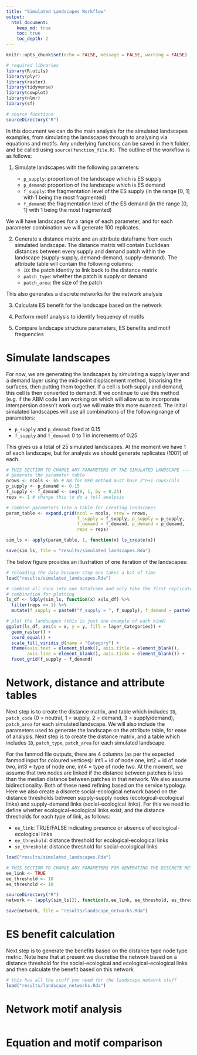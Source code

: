 ```yaml
---
title: "Simulated Landscapes Workflow"
output:
  html_document:
    keep_md: true
    toc: true
    toc_depth: 2
---
```


```r
knitr::opts_chunk$set(echo = FALSE, message = FALSE, warning = FALSE)

# required libraries
library(R.utils)
library(plyr)
library(raster)
library(tidyverse)
library(cowplot)
library(nlmr) 
library(sf)

# source functions
sourceDirectory("R")
```

In this document we can do the main analysis for the simulated landscapes examples, from simulating the landscapes through to analysing via equations and motifs. Any underlying functions can be saved in the `R` folder, and be called using `source(function_file.R)`. The outline of the workflow is as follows:

1. Simulate landscapes with the following parameters:

      * `p_supply`: proportion of the landscape which is ES supply
      * `p_demand`: proportion of the landscape which is ES demand
      * `f_supply`: the fragmentation level of the ES supply (in the range [0, 1] with 1 being the most fragmented)
      * `f_demand`: the fragmentation level of the ES demand (in the range [0, 1] with 1 being the most fragmented)

<!--Version for the ABM method, if I get it working:
      * `inter`: the interpersion between ES supply and demand (in the range [0, 1] with 1 being completely interspersed)
-->
We will have landscapes for a range of each parameter, and for each parameter combination we will generate 100 replicates.

2. Generate a distance matrix and an attribute dataframe from each simulated landscape. The distance matrix will contain Euclidean distances between every supply and demand patch within the landscape (supply-supply, demand-demand, supply-demand). The attribute table will contain the following columns:
      * `ID`: the patch identity to link back to the distance matrix
      * `patch_type`: whether the patch is supply or demand
      * `patch_area`: the size of the patch

This also generates a discrete networks for the network analysis


3. Calculate ES benefit for the landscape based on the network

4. Perform motif analysis to identify frequency of motifs

5. Compare landscape structure parameters, ES benefits and motif frequencies

# Simulate landscapes
<!--Version for the ABM method, if i get it working:
We will use the function `nlm_es` which I have written to allow us to control the amount, fragmentation and interspersion of supply and demand. This function is an agent based landscape simulation and is heavily based on the `nlm_neigh` function in the `NLMR` package.
-->

For now, we are generating the landscapes by simulating a supply layer and a demand layer using the mid-point displacement method, binarising the surfaces, then putting them together. If a cell is both supply and demand, this cell is then converted to demand. If we continue to use this method (e.g. if the ABM code I am working on which will allow us to incorporate interspersion doesn't work out) we will make this more nuanced.
The initial simulated landscapes will use all combinations of the following range of parameters:

- `p_supply` and `p_demand`: fixed at 0.15
- `f_supply` and `f_demand`: 0 to 1 in increments of 0.25

This gives us a total of 25 simulated landscapes. At the moment we have 1 of each landscape, but for analysis we should generate replicates (100?) of each.

```r
# THIS SECTION TO CHANGE ANY PARAMETERS OF THE SIMULATED LANDSCAPE ----
# generate the parameter table
nrows <- ncols <- 65 # NB for MPD method must have 2^n+1 rows/cols
p_supply <- p_demand <- 0.15
f_supply <- f_demand <- seq(0, 1, by = 0.25)
reps <- 1 # change this to do a full analysis

# combine parameters into a table for creating landscapes
param_table <- expand.grid(ncol = ncols, nrow = nrows,
                           f_supply = f_supply, p_supply = p_supply,
                           f_demand = f_demand, p_demand = p_demand,
                           reps = reps)

sim_ls <- apply(param_table, 1, function(x) ls_create(x))

save(sim_ls, file = "results/simulated_landscapes.Rda")
```

The below figure provides an illustration of one iteration of the landscapes:

```r
# reloading the data because step one takes a bit of time
load("results/simulated_landscapes.Rda")

# combine all runs into one dataframe and only take the first replicate of each
# combination for plotting
ls_df <- ldply(sim_ls, function(x) x$ls_df) %>%
  filter(reps == 1) %>%
  mutate(f_supply = paste0("f_supply = ", f_supply), f_demand = paste0("f_demand = ", f_demand))

# plot the landscapes (this is just one example of each kind)
ggplot(ls_df, aes(x = x, y = y, fill = layer_Categories)) +
  geom_raster() +
  coord_equal() +
  scale_fill_viridis_d(name = "Category") +
  theme(axis.text = element_blank(), axis.title = element_blank(),
        axis.line = element_blank(), axis.ticks = element_blank()) +
  facet_grid(f_supply ~ f_demand)
```

# Network, distance and attribute tables

Next step is to create the distance matrix, and table which includes `ID`, `patch_code` (0 = neutral, 1 = supply, 2 = demand, 3 = supply/demand), `patch_area` for each simulated landscape. We will also include the parameters used to generate the landscape on the attribute table, for ease of analysis. 
Next step is to create the distance matrix, and a table which includes `ID`, `patch_type`, `patch_area` for each simulated landscape.

For the fanmod file outputs, there are 4 columns (as per the expected fanmod input for coloured vertices): int1 = id of node one, int2 = id of node two, int3 = type of node one, int4 = type of node two. At the moment, we assume that two nodes are linked if the distance between patches is less than the median distance between patches in that network. We also assume bidirectionality. Both of these need refining based on the service typology. 
Here we also create a discrete social-ecological network based on the distance thresholds between supply-supply nodes (ecological-ecological links) and supply-demand links (social-ecological links). For this we need to define whether ecological-ecological links exist, and the distance thresholds for each type of link, as follows:  

- `ee_link`: TRUE/FALSE indicating presence or absence of ecological-ecological links
- `ee_threshold`: distance threshold for ecological-ecological links
- `se_threshold`: distance threshold for social-ecological links


```r
load("results/simulated_landscapes.Rda")

# THIS SECTION TO CHANGE ANY PARAMETERS FOR GENERATING THE DISCRETE NETWORK ----
ee_link <- TRUE
ee_threshold <- 10
es_threshold <- 10

sourceDirectory("R")
network <- lapply(sim_ls[2], function(x,ee_link, ee_threshold, es_threshold) network_create(x, ee_link, ee_threshold, es_threshold), ee_link = ee_link, ee_threshold = ee_threshold, es_threshold = es_threshold)

save(network, file = "results/landscape_networks.Rda")
```

# ES benefit calculation

Next step is to generate the benefits based on the distance type node type metric. Note here that at present we discretise the network based on a distance threshold for the social-ecological and ecological-ecological links and then calculate the benefit based on this network     

```r
# this has all the stuff you need for the landscape network stuff
load("results/landscape_networks.Rda")


```

# Network motif analysis

```r

```

# Equation and motif comparison

```r

```
